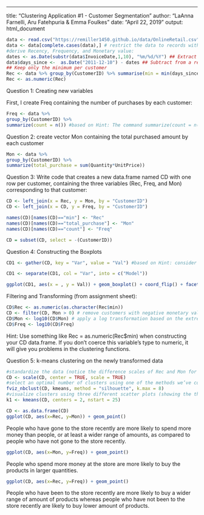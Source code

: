 ---
title: "Clustering Application #1 - Customer Segmentation"
author: "LaAnna Farnelli, Aru Fatehpuria & Emma Foulkes"
date: "April 22, 2019"
output: html_document

```r
data <- read.csv("https://remiller1450.github.io/data/OnlineRetail.csv") ## This takes a long time, the data contain >500k records
data <- data[complete.cases(data),] # restrict the data to records with complete information
#derive Recency, Frequency, and Monetary value:
dates <- as.Date(substr(data$InvoiceDate,1,10), "%m/%d/%Y") ## Extract only the date, specifying its format
data$days_since <-  as.Date("2011-12-10") - dates ## Subtract from a reference date
## Keep only the minimum per customer
Rec <- data %>% group_by(CustomerID) %>% summarise(min = min(days_since))
Rec <- as.numeric(Rec)
```
Question 1: Creating new variables

First, I create Freq containing the number of purchases by each customer:
```r
Freq <- data %>%
group_by(CustomerID) %>%
summarize(count = n()) #based on Hint: The command summarize(count = n()) will return the number of rows...
```

Question 2: create vector  Mon containing the total purchased amount by each customer

```r
Mon <- data %>%
group_by(CustomerID) %>%
summarize(total_purchase = sum(Quantity*UnitPrice))
```

Question 3: Write code that creates a new data.frame named CD with one row per customer, containing the three variables (Rec, Freq, and Mon) corresponding to that customer:

```r
CD <- left_join(x = Rec, y = Mon, by = "CustomerID")
CD <- left_join(x = CD, y = Freq, by = "CustomerID")

names(CD)[names(CD)=="min"] <- "Rec"
names(CD)[names(CD)=="total_purchase"] <- "Mon"
names(CD)[names(CD)=="count"] <- "Freq"

CD = subset(CD, select = -(CustomerID))
```

Question 4: Constructing the Boxplots

```r
CD1 <- gather(CD, key = "Var", value = "Val") #based on Hint: consider using gather to create a “long” version of your CD data.frame

CD1 <- separate(CD1, col = "Var", into = c("Model"))

ggplot(CD1, aes(x = , y = Val)) + geom_boxplot() + coord_flip() + facet_wrap(~ Model, scales = "free") + labs(title="RFM Variable Distributions") #add title “RFM Variable Distributions” according to instructions; "x = " based on 3rd hint

```
Filtering and Transforming (from assignment sheet):

```r
CD$Rec <- as.numeric(as.character(Rec$min))
CD <- filter(CD, Mon > 0) # remove customers with negative monetary values (they returned items)
CD$Mon <- log10(CD$Mon) # apply a log transformation based on the extreme right skew (large number of outliers)
CD$Freq <- log10(CD$Freq)
```

Hint: Use something like Rec = as.numeric(Rec$min) when constructing your CD data.frame. If you don’t coerce this variable’s type to numeric, it will give you problems in the clustering functions.



Question 5: k-means clustering on the newly transformed data

```r

#standardize the data (notice the difference scales of Rec and Mon for example): 
CD <- scale(CD, center = TRUE, scale = TRUE)
#select an optimal number of clusters using one of the methods we’ve covered: 
fviz_nbclust(CD, kmeans, method = "silhouette", k.max = 8)
#visualize clusters using three different scatter plots (showing the three unique pairings of variables):
k1 <- kmeans(CD, centers = 2, nstart = 25)  

CD <- as.data.frame(CD)
ggplot(CD, aes(x=Rec, y=Mon)) + geom_point()
```
People who have  gone to the store recently are more likely to spend more money than people, or at least a wider range of amounts, as compared to people who have not gone to the store recently.

```r
ggplot(CD, aes(x=Mon, y=Freq)) + geom_point()
```
People who spend more money at the store are more likely to buy the products in larger quantities. 

```r
ggplot(CD, aes(x=Rec, y=Freq)) + geom_point()
```
People who have been to the store recently are more likely to buy a wider range of amount of products whereas people who have not been to the store recently are likely to buy lower amount of products.

